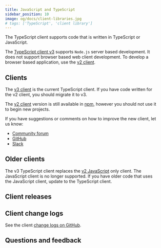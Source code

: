 ```yaml
---
title: JavaScript and TypeScript
sidebar_position: 10
image: og/docs/client-libraries.jpg
# tags: ['TypeScript', 'client library']
---
```



The TypeScript client supports code that is written in TypeScript or JavaScript.

The [TypeScript client v3](/developers/weaviate/client-libraries/typescript/typescript-v3) supports `Node.js` server based development. It does not support browser based web client development. To develop a browser based application, use the [v2 client](/developers/weaviate/client-libraries/typescript/typescript-v2).

## Clients


The [v3 client](/developers/weaviate/client-libraries/typescript/typescript-v3) is the current TypeScript client. If you have code written for the v2 client, you should migrate it to v3.

The [v2 client](/developers/weaviate/client-libraries/typescript/typescript-v2) version is still available in [npm](https://www.npmjs.com/package/weaviate-ts-client?activeTab=versions), however you should not use it to begin new projects.

If you have suggestions or comments on how to improve the new client, let us know:

- [Community forum](https://forum.weaviate.io)
- [GitHub](https://github.com/weaviate/weaviate)
- [Slack](https://weaviate.io/slack)

## Older clients

The v3 TypeScript client replaces the [v2 JavaScript](https://www.npmjs.com/package/weaviate-client) only client. The JavaScript client is no longer supported. If you have older code that uses the JavaScript client, update to the TypeScript client.

## Client releases


<MatrixIntro />

## Client change logs

See the client [change logs on GitHub](https://github.com/weaviate/typescript-client/releases).

## Questions and feedback


<DocsFeedback/>
